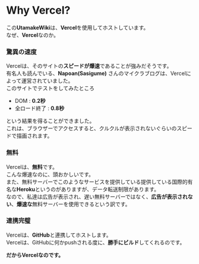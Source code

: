 # Why Vercel?
この**UtamakeWiki**は、**Vercel**を使用してホストしています。  
なぜ、**Vercel**なのか。

### 驚異の速度
Vercelは、そのサイトの**スピードが爆速**であることが強みだそうです。  
有名人も読んでいる、**Napoan(Sasigume)** さんのマイクラブログは、Vercelによって運営されていました。  
このサイトでテストをしてみたところ
 - DOM : **0.2秒**
 - 全ロード終了 : **0.8秒**

という結果を得ることができました。  
これは、ブラウザーでアクセスすると、クルクルが表示されないぐらいのスピードで描画されます。  

### 無料
Vercelは、**無料**です。  
こんな爆速なのに、頭おかしいです。  
また、無料サーバーでこのようなサービスを提供している提供している国際的有名な**Heroku**というのがありますが、データ転送制限があります。  
なので、私達は広告が表示され、遅い無料サーバーではなく、**広告が表示されない**、**爆速な**無料サーバーを使用できるという訳です。  

### 連携完璧
Vercelは、**GitHub**と連携してホストします。  
Vercelは、GitHubに何かpushされる度に、**勝手にビルド**してくれるのです。

**だからVercelなのです。**

